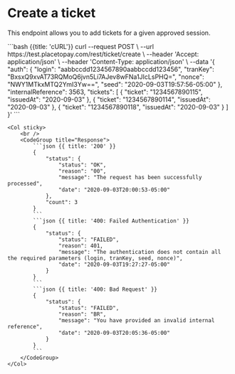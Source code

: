 
# Create a ticket

This endpoint allows you to add tickets for a given approved session.

<Row>
    <Col>
        <ApiReader
            path={apiRefs[0]}
            method="post"
            api={props.refs}
        />
    </Col>
    <Col sticky>
        <CodeGroup title="Request" tag="POST" label="/ticket/create">
            ```bash {{title: 'cURL'}}
            curl --request POST \
                --url https://test.placetopay.com/rest/ticket/create \
                --header 'Accept: application/json' \
                --header 'Content-Type: application/json' \
                --data '{
                    "auth": {
                        "login": "aabbccdd1234567890aabbccdd123456",
                        "tranKey": "BxsxQ9xvAT73RQMoQ6jvn5Li7AJev8wFNa1JIcLsPHQ=",
                        "nonce": "NWY1MTkxMTQ2YmI3Yw==",
                        "seed": "2020-09-03T19:57:56-05:00"
                    },
                    "internalReference": 3563,
                    "tickets": [
                        {
                        "ticket": "1234567890115",
                        "issuedAt": "2020-09-03"
                        },
                        {
                        "ticket": "1234567890114",
                        "issuedAt": "2020-09-03"
                        },
                        {
                        "ticket": "1234567890118",
                        "issuedAt": "2020-09-03"
                        }
                    ]
                }'
            ```
        </CodeGroup>
    </Col>
</Row>

<Row>
    <Col>
        <ApiReader
            path={apiRefs[0]}
            method="post"
            type="response"
            api={props.refs}
        />
    </Col>

    <Col sticky>
        <br />
        <CodeGroup title="Response">
            ```json {{ title: '200' }}
            {
                "status": {
                    "status": "OK",
                    "reason": "00",
                    "message": "The request has been successfully processed",
                    "date": "2020-09-03T20:00:53-05:00"
                },
                "count": 3
            }
            ```
            ```json {{ title: '400: Failed Authentication' }}
            {
                "status": {
                    "status": "FAILED",
                    "reason": 401,
                    "message": "The authentication does not contain all the required parameters (login, tranKey, seed, nonce)",
                    "date": "2020-09-03T19:27:27-05:00"
                }
            }
            ```
            ```json {{ title: '400: Bad Request' }}
            {
                "status": {
                    "status": "FAILED",
                    "reason": "BR",
                    "message": "You have provided an invalid internal reference",
                    "date": "2020-09-03T20:05:36-05:00"
                }
            }
            ```
        </CodeGroup>
    </Col>
</Row>
